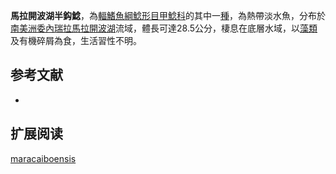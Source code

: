 {{Speciesbox
| name = 馬拉開波湖半鈎鯰
| image = 
| image_width = 250px
| image_caption = 
| status = NE
| status_system = IUCN3.1
| genus = Hemiancistrus
| species = maracaiboensis
| authority = [[Schultz|Schultz]], 1944
| synonyms = 
}} 
'''馬拉開波湖半鈎鯰'''，為[[輻鰭魚綱|輻鰭魚綱]][[鯰形目|鯰形目]][[甲鯰科|甲鯰科]]的其中一[[種|種]]，為熱帶淡水魚，分布於[[南美洲|南美洲]][[委內瑞拉|委內瑞拉]][[馬拉開波湖|馬拉開波湖]]流域，體長可達28.5公分，棲息在底層水域，以[[藻類|藻類]]及有機碎屑為食，生活習性不明。

==参考文献==
*{{FishBase_species|genus=Hemiancistrus|species=maracaiboensis|year=2014|month=11}}

== 扩展阅读 ==
{{refbegin}}
{{wikispecies-inline|Hemiancistrus maracaiboensis|馬拉開波湖半鈎鯰}}
{{refend}}
{{Taxonbar|from=Q5531565}}

[[Category:半鈎鯰屬|maracaiboensis]]